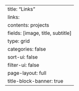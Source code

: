 ---
title: "Links"
links: 
  contents: projects
  fields: [image, title, subtitle]
  type: grid
  categories: false
  sort-ui: false
  filter-ui: false
page-layout: full
title-block-banner: true
---